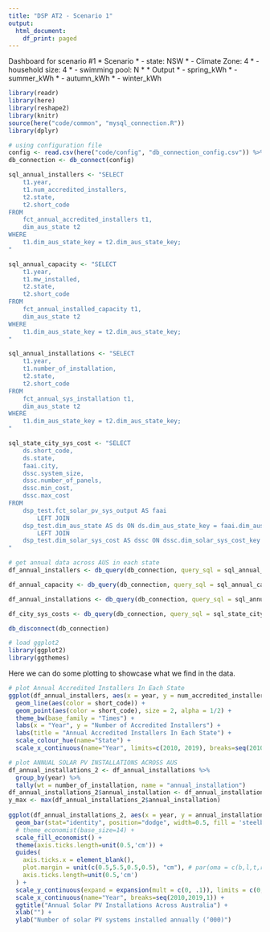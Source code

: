 ```yaml
---
title: "DSP AT2 - Scenario 1"
output:
  html_document:
    df_print: paged
---
```


Dashboard for scenario #1
 * Scenario
 * - state: NSW
 * - Climate Zone: 4
 * - household size: 4
 * - swimming pool: N
 * 
 * Output
 * - spring_kWh
 * - summer_kWh
 * - autumn_kWh
 * - winter_kWh

```r
library(readr)
library(here)
library(reshape2)
library(knitr)
source(here("code/common", "mysql_connection.R"))
library(dplyr)

# using configuration file
config <- read.csv(here("code/config", "db_connection_config.csv")) %>% filter(user_key == "rato_rds")
db_connection <- db_connect(config)

sql_annual_installers <- "SELECT 
    t1.year,
    t1.num_accredited_installers,
    t2.state,
    t2.short_code
FROM
    fct_annual_accredited_installers t1,
    dim_aus_state t2
WHERE
    t1.dim_aus_state_key = t2.dim_aus_state_key;
"

sql_annual_capacity <- "SELECT 
    t1.year,
    t1.mw_installed,
    t2.state,
    t2.short_code
FROM
    fct_annual_installed_capacity t1,
    dim_aus_state t2
WHERE
    t1.dim_aus_state_key = t2.dim_aus_state_key; 
"

sql_annual_installations <- "SELECT 
    t1.year,
    t1.number_of_installation,
    t2.state,
    t2.short_code
FROM
    fct_annual_sys_installation t1,
    dim_aus_state t2
WHERE
    t1.dim_aus_state_key = t2.dim_aus_state_key; 
"

sql_state_city_sys_cost <- "SELECT 
    ds.short_code,
    ds.state,
    faai.city,
    dssc.system_size,
    dssc.number_of_panels,
    dssc.min_cost,
    dssc.max_cost
FROM
    dsp_test.fct_solar_pv_sys_output AS faai
        LEFT JOIN
    dsp_test.dim_aus_state AS ds ON ds.dim_aus_state_key = faai.dim_aus_state_key
        LEFT JOIN
    dsp_test.dim_solar_sys_cost AS dssc ON dssc.dim_solar_sys_cost_key = faai.dim_solar_sys_cost_key
"

# get annual data across AUS in each state
df_annual_installers <- db_query(db_connection, query_sql = sql_annual_installers)

df_annual_capacity <- db_query(db_connection, query_sql = sql_annual_capacity)

df_annual_installations <- db_query(db_connection, query_sql = sql_annual_installations)

df_city_sys_costs <- db_query(db_connection, query_sql = sql_state_city_sys_cost)

db_disconnect(db_connection)
```

```r
# load ggplot2
library(ggplot2)
library(ggthemes)
```

Here we can do some plotting to showcase what we find in the data.
```r
# plot Annual Accredited Installers In Each State
ggplot(df_annual_installers, aes(x = year, y = num_accredited_installers, group = short_code)) +
  geom_line(aes(color = short_code)) +
  geom_point(aes(color = short_code), size = 2, alpha = 1/2) +
  theme_bw(base_family = "Times") +
  labs(x = "Year", y = "Number of Accredited Installers") +
  labs(title = "Annual Accredited Installers In Each State") + 
  scale_colour_hue(name="State") + 
  scale_x_continuous(name="Year", limits=c(2010, 2019), breaks=seq(2010,2019,1))
```

```r
# plot ANNUAL SOLAR PV INSTALLATIONS ACROSS AUS
df_annual_installations_2 <- df_annual_installations %>% 
  group_by(year) %>%
  tally(wt = number_of_installation, name = "annual_installation")
df_annual_installations_2$annual_installation <- df_annual_installations_2$annual_installation / 100
y_max <- max(df_annual_installations_2$annual_installation)
  
ggplot(df_annual_installations_2, aes(x = year, y = annual_installation)) +
  geom_bar(stat="identity", position="dodge", width=0.5, fill = 'steelblue') +
  # theme_economist(base_size=14) +
  scale_fill_economist() +
  theme(axis.ticks.length=unit(0.5,'cm')) +
  guides(
    axis.ticks.x = element_blank(),
    plot.margin = unit(c(0.5,5.5,0.5,0.5), "cm"), # par(oma = c(b,l,t,r))
    axis.ticks.length=unit(0.5,'cm')
  ) +
  scale_y_continuous(expand = expansion(mult = c(0, .1)), limits = c(0, y_max)) +
  scale_x_continuous(name="Year", breaks=seq(2010,2019,1)) +
  ggtitle("Annual Solar PV Installations Across Australia") +
  xlab("") +
  ylab("Number of solar PV systems installed annually (‘000)")

```
